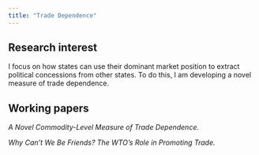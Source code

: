 ```yaml
---
title: "Trade Dependence"
---
```


## Research interest

I focus on how states can use their dominant market position to extract political concessions from other states. To do this, I am developing a novel measure of trade dependence.

## Working papers

*A Novel Commodity-Level Measure of Trade Dependence.*

*Why Can't We Be Friends? The WTO's Role in Promoting Trade.*
